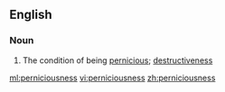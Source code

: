 ==English==

===Noun===
{{en-noun|-}}

# The condition of being [[pernicious]]; [[destructiveness]]

[[ml:perniciousness]]
[[vi:perniciousness]]
[[zh:perniciousness]]